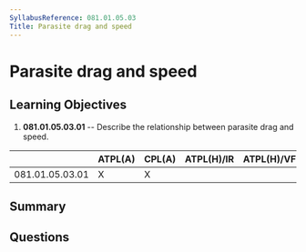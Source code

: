 ```yaml
---
SyllabusReference: 081.01.05.03
Title: Parasite drag and speed
---
```


# Parasite drag and speed

## Learning Objectives

1. **081.01.05.03.01** -- Describe the relationship between parasite drag and
   speed.

|                 | ATPL(A) | CPL(A) | ATPL(H)/IR | ATPL(H)/VFR | CPL(H) | IR  | CBIR(A) |
| --------------- | ------- | ------ | ---------- | ----------- | ------ | --- | ------- |
| 081.01.05.03.01 | X       | X      |            |             |        |     |         |

## Summary

## Questions
